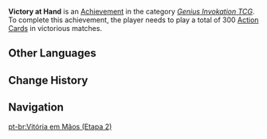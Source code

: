 {{Achievement Infobox
|title        = Victory at Hand
|id           = 80204
|order id     = 206
|category     = Genius Invokation TCG (Achievement)
|description  = Play a total of 300 [[Action Card]]s in victorious matches.
|requirements = 
|primogems    = 10
|tracking     = 
|topic        = 
|type         = 
|set          = Victory at Hand
|tier         = 2
|tiers_total  = 3
}}
'''Victory at Hand''' is an [[Achievement]] in the category ''[[Genius Invokation TCG (Achievement)|Genius Invokation TCG]]''. To complete this achievement, the player needs to play a total of 300 [[Action Card]]s in victorious matches.
<!--
==Gameplay Notes==
* 

==Trivia==
* 

==Gallery==
{{Preview
|size=300px
|file=
|caption=
}}

==Video Guides==
{{EVT
|video1   = 
|caption1 = 
}}
-->
==Other Languages==
{{Transclude|Victory at Hand|Other Languages}}

==Change History==
{{Change History|3.3|page=Victory at Hand}}
<!--
==References==
{{Reflist}}
-->
==Navigation==
{{Achievement Navbox}}

[[pt-br:Vitória em Mãos (Etapa 2)]]
